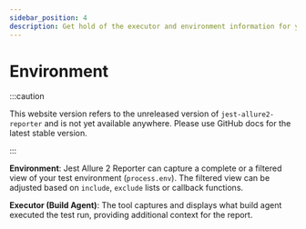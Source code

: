 ```yaml
---
sidebar_position: 4
description: Get hold of the executor and environment information for your test runs.
---
```


# Environment

:::caution

This website version refers to the unreleased version of `jest-allure2-reporter` and is not yet available
anywhere. Please use GitHub docs for the latest stable version.

:::

**Environment**: Jest Allure 2 Reporter can capture a complete or a filtered view of your test environment (`process.env`). The filtered view can be adjusted based on `include`, `exclude` lists or callback functions.

**Executor (Build Agent)**: The tool captures and displays what build agent executed the test run, providing additional context for the report.
